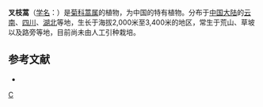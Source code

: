 {{Speciesbox
| taxon = Artemisia divaricata
| binomial_authority = (Pamp.) Pamp.
}}

'''叉枝蒿'''（[[学名|学名]]：{{lang|la|''Artemisia divaricata''}}）是[[菊科|菊科]][[蒿属|蒿属]]的植物，为中国的特有植物。分布于[[中国大陆|中国大陆]]的[[云南|云南]]、[[四川|四川]]、[[湖北|湖北]]等地，生长于海拔2,000米至3,400米的地区，常生于荒山、草坡以及路旁等地，目前尚未由人工引种栽培。

== 参考文献 ==
<div class="references-small">
* {{cite web| url =http://www.bioinfo.cn/db05/KmzwSpecies.php?action=view&id=4106| title =叉枝蒿| work =《中国高等植物数据库全库》| publisher =中国科学院微生物研究所| author =昆明植物研究所| accessdate =2009-02-24| deadurl =yes| archiveurl =https://web.archive.org/web/20160305025138/http://www.bioinfo.cn/db05/KmzwSpecies.php?action=view&id=4106| archivedate =2016-03-05}}
</div>
{{Taxonbar|from=Q10911604}}

[[Category:蒿属|C]]